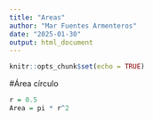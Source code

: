 ```yaml
---
title: "Areas"
author: "Mar Fuentes Armenteros"
date: "2025-01-30"
output: html_document
---
```


```r
knitr::opts_chunk$set(echo = TRUE)
```

#Área círculo



```r
r = 0.5
Area = pi * r^2
```

